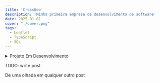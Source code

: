 ```yaml
---
title: 'CrossGeo'
description: 'Minha primeira empresa de desenvolvimento de software'
date: 2025-01-01
cover: "./cover.png"
tags:
  - Leaflet
  - TypeScript
  - SQL
---
```



<details>
    <summary>Projeto Em Desenvolvimento</summary>
    Esse projeto ainda está em desenvolvimento. Mais informações em breve.
</details>


TODO: write post

De uma olhada em qualquer outro post